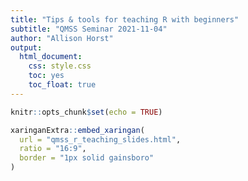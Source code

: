 ```yaml
---
title: "Tips & tools for teaching R with beginners"
subtitle: "QMSS Seminar 2021-11-04"
author: "Allison Horst"
output: 
  html_document: 
    css: style.css
    toc: yes
    toc_float: true
---
```


```r
knitr::opts_chunk$set(echo = TRUE)
```

```r
xaringanExtra::embed_xaringan(
  url = "qmss_r_teaching_slides.html",
  ratio = "16:9",
  border = "1px solid gainsboro"
)
```


